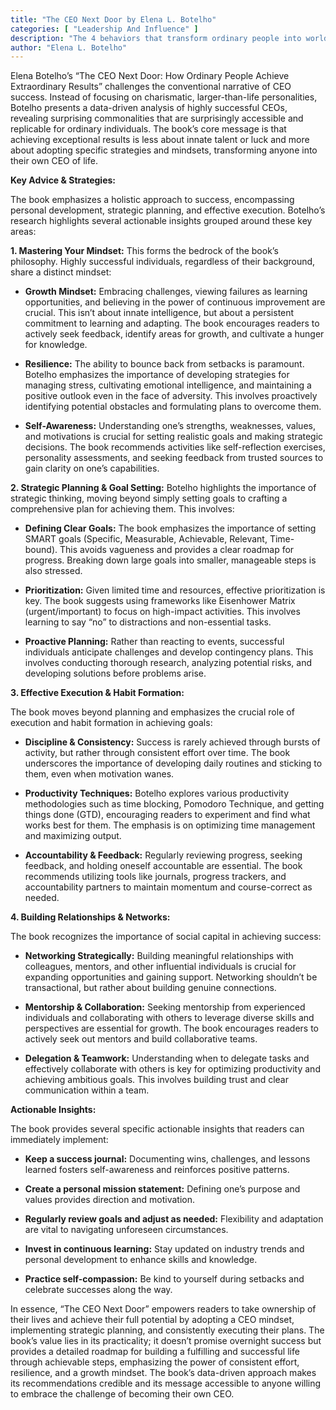```yaml
---
title: "The CEO Next Door by Elena L. Botelho"
categories: [ "Leadership And Influence" ]
description: "The 4 behaviors that transform ordinary people into world-class leaders"
author: "Elena L. Botelho"
---
```

Elena Botelho's "The CEO Next Door: How Ordinary People Achieve Extraordinary Results" challenges the conventional narrative of CEO success.  Instead of focusing on charismatic, larger-than-life personalities, Botelho presents a data-driven analysis of highly successful CEOs, revealing surprising commonalities that are surprisingly accessible and replicable for ordinary individuals. The book's core message is that achieving exceptional results is less about innate talent or luck and more about adopting specific strategies and mindsets, transforming anyone into their own CEO of life.

**Key Advice & Strategies:**

The book emphasizes a holistic approach to success, encompassing personal development, strategic planning, and effective execution.  Botelho's research highlights several actionable insights grouped around these key areas:

**1. Mastering Your Mindset:**  This forms the bedrock of the book's philosophy.  Highly successful individuals, regardless of their background, share a distinct mindset:

* **Growth Mindset:**  Embracing challenges, viewing failures as learning opportunities, and believing in the power of continuous improvement are crucial. This isn't about innate intelligence, but about a persistent commitment to learning and adapting.  The book encourages readers to actively seek feedback, identify areas for growth, and cultivate a hunger for knowledge.

* **Resilience:** The ability to bounce back from setbacks is paramount.  Botelho emphasizes the importance of developing strategies for managing stress, cultivating emotional intelligence, and maintaining a positive outlook even in the face of adversity.  This involves proactively identifying potential obstacles and formulating plans to overcome them.

* **Self-Awareness:**  Understanding one's strengths, weaknesses, values, and motivations is crucial for setting realistic goals and making strategic decisions. The book recommends activities like self-reflection exercises, personality assessments, and seeking feedback from trusted sources to gain clarity on one's capabilities.

**2. Strategic Planning & Goal Setting:**  Botelho highlights the importance of strategic thinking, moving beyond simply setting goals to crafting a comprehensive plan for achieving them. This involves:

* **Defining Clear Goals:**  The book emphasizes the importance of setting SMART goals (Specific, Measurable, Achievable, Relevant, Time-bound).  This avoids vagueness and provides a clear roadmap for progress.  Breaking down large goals into smaller, manageable steps is also stressed.

* **Prioritization:**  Given limited time and resources, effective prioritization is key.  The book suggests using frameworks like Eisenhower Matrix (urgent/important) to focus on high-impact activities.  This involves learning to say "no" to distractions and non-essential tasks.

* **Proactive Planning:**  Rather than reacting to events, successful individuals anticipate challenges and develop contingency plans. This involves conducting thorough research, analyzing potential risks, and developing solutions before problems arise.

**3. Effective Execution & Habit Formation:**

The book moves beyond planning and emphasizes the crucial role of execution and habit formation in achieving goals:

* **Discipline & Consistency:**  Success is rarely achieved through bursts of activity, but rather through consistent effort over time. The book underscores the importance of developing daily routines and sticking to them, even when motivation wanes.

* **Productivity Techniques:**  Botelho explores various productivity methodologies such as time blocking, Pomodoro Technique, and getting things done (GTD), encouraging readers to experiment and find what works best for them.  The emphasis is on optimizing time management and maximizing output.

* **Accountability & Feedback:**  Regularly reviewing progress, seeking feedback, and holding oneself accountable are essential.  The book recommends utilizing tools like journals, progress trackers, and accountability partners to maintain momentum and course-correct as needed.

**4. Building Relationships & Networks:**

The book recognizes the importance of social capital in achieving success:

* **Networking Strategically:**  Building meaningful relationships with colleagues, mentors, and other influential individuals is crucial for expanding opportunities and gaining support.  Networking shouldn't be transactional, but rather about building genuine connections.

* **Mentorship & Collaboration:**  Seeking mentorship from experienced individuals and collaborating with others to leverage diverse skills and perspectives are essential for growth.  The book encourages readers to actively seek out mentors and build collaborative teams.

* **Delegation & Teamwork:**  Understanding when to delegate tasks and effectively collaborate with others is key for optimizing productivity and achieving ambitious goals. This involves building trust and clear communication within a team.


**Actionable Insights:**

The book provides several specific actionable insights that readers can immediately implement:

* **Keep a success journal:**  Documenting wins, challenges, and lessons learned fosters self-awareness and reinforces positive patterns.

* **Create a personal mission statement:**  Defining one's purpose and values provides direction and motivation.

* **Regularly review goals and adjust as needed:**  Flexibility and adaptation are vital to navigating unforeseen circumstances.

* **Invest in continuous learning:**  Stay updated on industry trends and personal development to enhance skills and knowledge.

* **Practice self-compassion:**  Be kind to yourself during setbacks and celebrate successes along the way.


In essence, "The CEO Next Door" empowers readers to take ownership of their lives and achieve their full potential by adopting a CEO mindset,  implementing strategic planning, and consistently executing their plans.  The book's value lies in its practicality; it doesn't promise overnight success but provides a detailed roadmap for building a fulfilling and successful life through achievable steps, emphasizing the power of consistent effort, resilience, and a growth mindset.  The book's data-driven approach makes its recommendations credible and its message accessible to anyone willing to embrace the challenge of becoming their own CEO.

